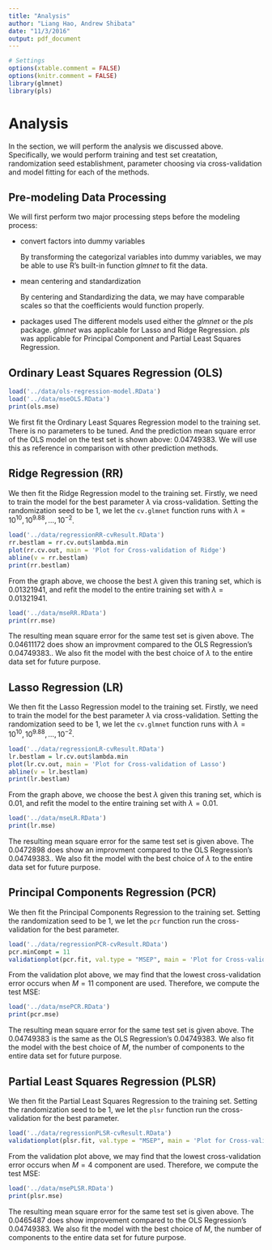 ```yaml
---
title: "Analysis"
author: "Liang Hao, Andrew Shibata"
date: "11/3/2016"
output: pdf_document
---
```

```r
# Settings
options(xtable.comment = FALSE)
options(knitr.comment = FALSE)
library(glmnet)
library(pls)
```

# Analysis
In the section, we will perform the analysis we discussed above. Specifically, we would perform training and test set creatation, randomization seed establishment, parameter choosing via cross-validation and model fitting for each of the methods.

## Pre-modeling Data Processing
We will first perform two major processing steps before the modeling process:

* convert factors into dummy variables
    
    By transforming the categorizal variables into dummy variables, we may be able to use R's built-in function *glmnet* to fit the data.
    
* mean centering and standardization
    
    By centering and Standardizing the data, we may have comparable scales so that the coefficients would function properly.
    
* packages used
    The different models used either the *glmnet* or the *pls* package. *glmnet* was applicable for Lasso and Ridge Regression. *pls* was applicable for Principal Component and Partial Least Squares Regression.


## Ordinary Least Squares Regression (OLS)
```r
load('../data/ols-regression-model.RData')
load('../data/mseOLS.RData')
print(ols.mse)
```
We first fit the Ordinary Least Squares Regression model to the training set. There is no parameters to be tuned. And the prediction mean square error of the OLS model on the test set is shown above: 0.04749383. We will use this as reference in comparison with other prediction methods.

## Ridge Regression (RR)
We then fit the Ridge Regression model to the training set. Firstly, we need to train the model for the best parameter $\lambda$ via cross-validation. Setting the randomization seed to be 1, we let the ```cv.glmnet``` function runs with $\lambda = 10^{10}, 10^{9.88}, \dotsc,  10^{-2}$.


```r
load('../data/regressionRR-cvResult.RData')
rr.bestlam = rr.cv.out$lambda.min
plot(rr.cv.out, main = 'Plot for Cross-validation of Ridge')
abline(v = rr.bestlam)
print(rr.bestlam)
```

From the graph above, we choose the best $\lambda$ given this traning set, which is 0.01321941, and refit the model to the entire training set with $\lambda = 0.01321941$. 

```r
load('../data/mseRR.RData')
print(rr.mse)
```

The resulting mean square error for the same test set is given above. The 0.04611172 does show an improvment compared to the OLS Regression's 0.04749383.. We also fit the model with the best choice of $\lambda$ to the entire data set for future purpose.

## Lasso Regression (LR)
We then fit the Lasso Regression model to the training set. Firstly, we need to train the model for the best parameter $\lambda$ via cross-validation. Setting the randomization seed to be 1, we let the ```cv.glmnet``` function runs with $\lambda = 10^{10}, 10^{9.88}, \dotsc,  10^{-2}$.


```r
load('../data/regressionLR-cvResult.RData')
lr.bestlam = lr.cv.out$lambda.min
plot(lr.cv.out, main = 'Plot for Cross-validation of Lasso')
abline(v = lr.bestlam)
print(lr.bestlam)
```

From the graph above, we choose the best $\lambda$ given this traning set, which is 0.01, and refit the model to the entire training set with $\lambda = 0.01$. 

```r
load('../data/mseLR.RData')
print(lr.mse)
```

The resulting mean square error for the same test set is given above. The 0.0472898 does show an improvment compared to the OLS Regression's 0.04749383.. We also fit the model with the best choice of $\lambda$ to the entire data set for future purpose.

## Principal Components Regression (PCR)
We then fit the Principal Components Regression to the training set. Setting the randomization seed to be 1, we let the ```pcr``` function run the cross-validation for the best parameter.


```r
load('../data/regressionPCR-cvResult.RData')
pcr.minCompt = 11
validationplot(pcr.fit, val.type = "MSEP", main = 'Plot for Cross-validation of PCR')
```

From the validation plot above, we may find that the lowest cross-validation error occurs when $M = 11$ component are used. Therefore, we compute the test MSE:

```r
load('../data/msePCR.RData')
print(pcr.mse)
```

The resulting mean square error for the same test set is given above. The 0.04749383 is the same as the OLS Regression's 0.04749383. We also fit the model with the best choice of $M$, the number of components to the entire data set for future purpose.

## Partial Least Squares Regression (PLSR)
We then fit the Partial Least Squares Regression to the training set. Setting the randomization seed to be 1, we let the ```plsr``` function run the cross-validation for the best parameter.


```r
load('../data/regressionPLSR-cvResult.RData')
validationplot(plsr.fit, val.type = "MSEP", main = 'Plot for Cross-validation of PLSR')
```

From the validation plot above, we may find that the lowest cross-validation error occurs when $M = 4$ component are used. Therefore, we compute the test MSE:

```r
load('../data/msePLSR.RData')
print(plsr.mse)
```

The resulting mean square error for the same test set is given above. The 0.0465487 does show improvement compared to the OLS Regression's 0.04749383. We also fit the model with the best choice of $M$, the number of components to the entire data set for future purpose.


